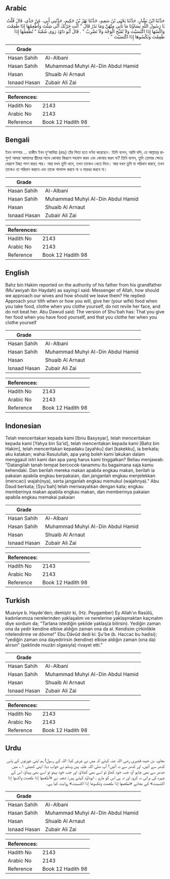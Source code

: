 ## Arabic


<div dir="rtl" lang="ar" style={{fontSize:'larger',backgroundColor:'#f8f9fa',padding:20}}>
حَدَّثَنَا ابْنُ بَشَّارٍ، حَدَّثَنَا يَحْيَى بْنُ سَعِيدٍ، حَدَّثَنَا بَهْزُ بْنُ حَكِيمٍ، حَدَّثَنِي أَبِي، عَنْ جَدِّي، قَالَ قُلْتُ يَا رَسُولَ اللَّهِ نِسَاؤُنَا مَا نَأْتِي مِنْهُنَّ وَمَا نَذَرُ قَالَ ‏"‏ ائْتِ حَرْثَكَ أَنَّى شِئْتَ وَأَطْعِمْهَا إِذَا طَعِمْتَ وَاكْسُهَا إِذَا اكْتَسَيْتَ وَلاَ تُقَبِّحِ الْوَجْهَ وَلاَ تَضْرِبْ ‏"‏ ‏.‏ قَالَ أَبُو دَاوُدَ رَوَى شُعْبَةُ ‏"‏ تُطْعِمُهَا إِذَا طَعِمْتَ وَتَكْسُوهَا إِذَا اكْتَسَيْتَ ‏"‏ ‏.‏
</div>
<div style={{backgroundColor:'#f8f9fa',padding:20, marginBottom: 10}}><table> <thead> <tr> <th>Grade</th> <th></th> </tr> </thead> <tbody> <tr><td>Hasan Sahih</td><td>Al-Albani</td></tr><tr><td>Hasan Sahih</td><td>Muhammad Muhyi Al-Din Abdul Hamid</td></tr><tr><td>Hasan</td><td>Shuaib Al Arnaut</td></tr><tr><td>Isnaad Hasan</td><td>Zubair Ali Zai</td></tr></tbody></table><table> <thead> <tr> <th>References:</th> <th></th> </tr> </thead> <tbody><tr><td>Hadith No</td><td>2143</td></tr><tr><td>Arabic No</td><td>2143</td></tr><tr><td>Reference</td><td>Book 12 Hadith 98</td></tr></tbody></table></div>

## Bengali


<div dir="ltr" lang="bn" style={{fontSize:'larger',backgroundColor:'#f8f9fa',padding:20}}>
ইবন বাশশার ... হাকীম ইবন মু‘আবিয়া (রহঃ) তাঁর পিতা হতে বর্ণনা করেছেন। তিনি বলেন, আমি বলি, হে আল্লাহ্‌র রাসুল! আমরা আমাদের স্ত্রীদের সাথে কোথায় কিরূপে সহবাস করব এবং কোথায় করব না? তিনি বলেন, তুমি তোমার ক্ষেত্রে যেরূপে ইচ্ছা গমণ করত পার। আর যখন তুমি খাবে, তখন তাকেও খেতে দিবে। আর যখন তুমি যা পরিধান করবে, তখন তাকেও তা পরিধান করাবে এবং তাকে গালমন্দ করবে না ও মারধর করবে না।
</div>
<div style={{backgroundColor:'#f8f9fa',padding:20, marginBottom: 10}}><table> <thead> <tr> <th>Grade</th> <th></th> </tr> </thead> <tbody> <tr><td>Hasan Sahih</td><td>Al-Albani</td></tr><tr><td>Hasan Sahih</td><td>Muhammad Muhyi Al-Din Abdul Hamid</td></tr><tr><td>Hasan</td><td>Shuaib Al Arnaut</td></tr><tr><td>Isnaad Hasan</td><td>Zubair Ali Zai</td></tr></tbody></table><table> <thead> <tr> <th>References:</th> <th></th> </tr> </thead> <tbody><tr><td>Hadith No</td><td>2143</td></tr><tr><td>Arabic No</td><td>2143</td></tr><tr><td>Reference</td><td>Book 12 Hadith 98</td></tr></tbody></table></div>

## English


<div dir="ltr" lang="en" style={{fontSize:'larger',backgroundColor:'#f8f9fa',padding:20}}>
Bahz bin Hakim reported on the authority of his father from his grandfather (Mu'awiyah ibn Haydah) as saying:I said: Messenger of Allah, how should we approach our wives and how should we leave them? He replied: Approach your tilth when or how you will, give her (your wife) food when you take food, clothe when you clothe yourself, do not revile her face, and do not beat her. Abu Dawud said: The version of Shu'bah has: That you give her food when you have food yourself, and that you clothe her when you clothe yourself
</div>
<div style={{backgroundColor:'#f8f9fa',padding:20, marginBottom: 10}}><table> <thead> <tr> <th>Grade</th> <th></th> </tr> </thead> <tbody> <tr><td>Hasan Sahih</td><td>Al-Albani</td></tr><tr><td>Hasan Sahih</td><td>Muhammad Muhyi Al-Din Abdul Hamid</td></tr><tr><td>Hasan</td><td>Shuaib Al Arnaut</td></tr><tr><td>Isnaad Hasan</td><td>Zubair Ali Zai</td></tr></tbody></table><table> <thead> <tr> <th>References:</th> <th></th> </tr> </thead> <tbody><tr><td>Hadith No</td><td>2143</td></tr><tr><td>Arabic No</td><td>2143</td></tr><tr><td>Reference</td><td>Book 12 Hadith 98</td></tr></tbody></table></div>

## Indonesian


<div dir="ltr" lang="id" style={{fontSize:'larger',backgroundColor:'#f8f9fa',padding:20}}>
Telah menceritakan kepada kami [Ibnu Basysyar], telah menceritakan kepada kami [Yahya bin Sa'id], telah menceritakan kepada kami [Bahz bin Hakim], telah menceritakan kepadaku [ayahku] dari [kakekku], ia berkata; aku katakan; wahai Rasulullah, apa yang boleh kami lakukan dalam menggauli istri kami dan apa yang harus kami tinggalkan? Beliau menjawab: "Datangilah tanah tempat bercocok-tanammu itu bagaimana saja kamu kehendaki. Dan berilah mereka makan apabila engkau makan, berilah ia pakaian apabila engkau berpakaian, dan janganlah engkau menjelekkan (mencaci) wajah(nya), serta janganlah engkau memukul (wajahnya)." Abu Daud berkata; [Syu'bah] telah meriwayatkan dengan kata; engkau memberinya makan apabila engkau makan, dan memberinya pakaian apabila engkau memakai pakaian
</div>
<div style={{backgroundColor:'#f8f9fa',padding:20, marginBottom: 10}}><table> <thead> <tr> <th>Grade</th> <th></th> </tr> </thead> <tbody> <tr><td>Hasan Sahih</td><td>Al-Albani</td></tr><tr><td>Hasan Sahih</td><td>Muhammad Muhyi Al-Din Abdul Hamid</td></tr><tr><td>Hasan</td><td>Shuaib Al Arnaut</td></tr><tr><td>Isnaad Hasan</td><td>Zubair Ali Zai</td></tr></tbody></table><table> <thead> <tr> <th>References:</th> <th></th> </tr> </thead> <tbody><tr><td>Hadith No</td><td>2143</td></tr><tr><td>Arabic No</td><td>2143</td></tr><tr><td>Reference</td><td>Book 12 Hadith 98</td></tr></tbody></table></div>

## Turkish


<div dir="ltr" lang="tr" style={{fontSize:'larger',backgroundColor:'#f8f9fa',padding:20}}>
Muaviye b. Hayde'den; demiştir ki, (Hz. Peygamber) Ey Allah'ın Rasûlü, kadınlarımıza nerelerinden yaklaşalım ve nerelerine yaklaşmaktan kaçınalım diye sordum da; "Tarlana istediğin şekilde yaklaş(a bilirsin). Yediğin zaman ona da yedir kendine elbise aldığın zaman ona da al. Kendisim çirkinlikle nitelendirme ve dövme!" Ebu Dâvûd dedi ki: Şu'be (b. Haccac bu hadisi); "yediğin zaman ona dayedirirsin (kendine) elbise aldığın zaman (ona da) alırsın" (şek­linde muzâri sîgasıyla) rivayet etti.”
</div>
<div style={{backgroundColor:'#f8f9fa',padding:20, marginBottom: 10}}><table> <thead> <tr> <th>Grade</th> <th></th> </tr> </thead> <tbody> <tr><td>Hasan Sahih</td><td>Al-Albani</td></tr><tr><td>Hasan Sahih</td><td>Muhammad Muhyi Al-Din Abdul Hamid</td></tr><tr><td>Hasan</td><td>Shuaib Al Arnaut</td></tr><tr><td>Isnaad Hasan</td><td>Zubair Ali Zai</td></tr></tbody></table><table> <thead> <tr> <th>References:</th> <th></th> </tr> </thead> <tbody><tr><td>Hadith No</td><td>2143</td></tr><tr><td>Arabic No</td><td>2143</td></tr><tr><td>Reference</td><td>Book 12 Hadith 98</td></tr></tbody></table></div>

## Urdu


<div dir="rtl" lang="ur" style={{fontSize:'larger',backgroundColor:'#f8f9fa',padding:20}}>
معاویہ بن حیدہ قشیری رضی اللہ عنہ کہتے کہ میں نے عرض کیا: اللہ کے رسول! ہم اپنی عورتوں کے پاس کدھر سے آئیں، اور کدھر سے نہ آئیں؟ آپ صلی اللہ علیہ ہیں وسلم نے جواب دیا: اپنی کھیتی ۱؎ میں جدھر سے بھی چاہو آؤ، جب خود کھاؤ تو اسے بھی کھلاؤ، اور جب خود پہنو تو اسے بھی پہناؤ، اس کے چہرہ کی برائی نہ کرو، اور نہ ہی اس کو مارو ۔ ابوداؤد کہتے ہیں: شعبہ نے «أطعمها إذا طعمت واكسها إذا اكتسيت» کے بجائے «تطعمها إذا طعمت وتكسوها إذا اكتسيت» روایت کیا ہے۔
</div>
<div style={{backgroundColor:'#f8f9fa',padding:20, marginBottom: 10}}><table> <thead> <tr> <th>Grade</th> <th></th> </tr> </thead> <tbody> <tr><td>Hasan Sahih</td><td>Al-Albani</td></tr><tr><td>Hasan Sahih</td><td>Muhammad Muhyi Al-Din Abdul Hamid</td></tr><tr><td>Hasan</td><td>Shuaib Al Arnaut</td></tr><tr><td>Isnaad Hasan</td><td>Zubair Ali Zai</td></tr></tbody></table><table> <thead> <tr> <th>References:</th> <th></th> </tr> </thead> <tbody><tr><td>Hadith No</td><td>2143</td></tr><tr><td>Arabic No</td><td>2143</td></tr><tr><td>Reference</td><td>Book 12 Hadith 98</td></tr></tbody></table></div>